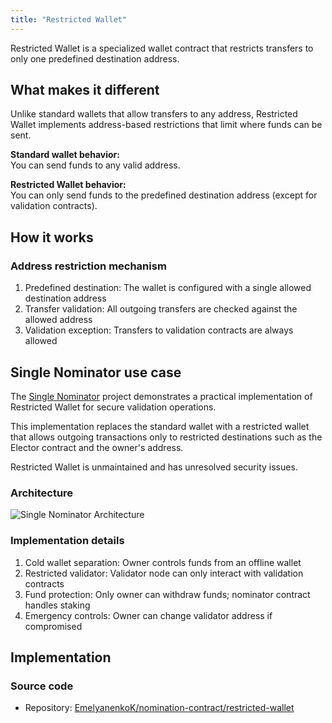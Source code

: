 ```yaml
---
title: "Restricted Wallet"
---
```



Restricted Wallet is a specialized wallet contract that restricts transfers to only one predefined destination address.

## What makes it different

Unlike standard wallets that allow transfers to any address, Restricted Wallet implements address-based restrictions that limit where funds can be sent.

**Standard wallet behavior:**\
You can send funds to any valid address.

**Restricted Wallet behavior:**\
You can only send funds to the predefined destination address (except for validation contracts).

## How it works

### Address restriction mechanism

1. Predefined destination: The wallet is configured with a single allowed destination address
1. Transfer validation: All outgoing transfers are checked against the allowed address
1. Validation exception: Transfers to validation contracts are always allowed

## Single Nominator use case

The [Single Nominator](https://github.com/orbs-network/single-nominator) project demonstrates a practical implementation of Restricted Wallet for secure validation operations.

This implementation replaces the standard wallet with a restricted wallet that allows outgoing transactions only to restricted destinations such as the Elector contract and the owner's address.

<Aside
  type="danger"
  title="Security warning"
>
  Restricted Wallet is unmaintained and has unresolved security issues.
</Aside>

### Architecture

![Single Nominator Architecture](/resources/images/wallets/restricted.png)

### Implementation details

1. Cold wallet separation: Owner controls funds from an offline wallet
1. Restricted validator: Validator node can only interact with validation contracts
1. Fund protection: Only owner can withdraw funds; nominator contract handles staking
1. Emergency controls: Owner can change validator address if compromised

## Implementation

### Source code

- Repository: [EmelyanenkoK/nomination-contract/restricted-wallet](https://github.com/EmelyanenkoK/nomination-contract/tree/master/restricted-wallet)
